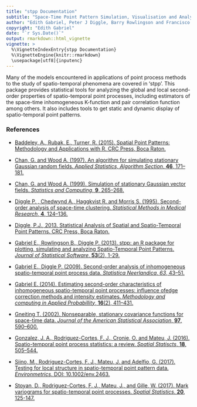 ---
title: "stpp Documentation"
subtitle: "Space-Time Point Pattern Simulation, Visualisation and Analysis"
author: "Edith Gabriel, Peter J Diggle, Barry Rowlingson and Francisco J Rodriguez-Cortes"
copyright: "Edith Gabriel"
date: "`r Sys.Date()`"
output: rmarkdown::html_vignette
vignette: >
  %\VignetteIndexEntry{stpp Documentation}
  %\VignetteEngine{knitr::rmarkdown}
  \usepackage[utf8]{inputenc}
---

Many of the models encountered in applications of point process methods to the study of spatio-temporal phenomena are covered in 'stpp'. This package provides statistical tools for analyzing the global and local second-order properties of spatio-temporal point processes, including estimators of the space-time inhomogeneous K-function and pair correlation function among others. It also includes tools to get static and dynamic display of spatio-temporal point patterns.

### References

- [Baddeley, A., Rubak, E., Turner, R. (2015). Spatial Point Patterns: Methodology and Applications with R. CRC Press, Boca Raton.](https://www.crcpress.com/Spatial-Point-Patterns-Methodology-and-Applications-with-R/Baddeley-Rubak-Turner/p/book/9781482210200)
 
- [Chan, G. and Wood A. (1997). An algorithm for simulating stationary Gaussian random fields. *Applied Statistics, Algorithm Section*, **46**, 171–181.](http://onlinelibrary.wiley.com/doi/10.1111/1467-9876.00057/abstract)

- [Chan, G. and Wood A. (1999). Simulation of stationary Gaussian vector fields. *Statistics and Computing*, **9**, 265–268.](https://link.springer.com/article/10.1023/A:1008903804954)

- [Diggle P. , Chedwynd A., Haggkvist R. and Morris S. (1995). Second-order analysis of space-time clustering. *Statistical Methods in Medical Research*, **4**, 124–136.](http://journals.sagepub.com/doi/abs/10.1177/096228029500400203)

- [Diggle, P.J., 2013. Statistical Analysis of Spatial and Spatio-Temporal Point Patterns. CRC Press, Boca Raton.](https://www.crcpress.com/Statistical-Analysis-of-Spatial-and-Spatio-Temporal-Point-Patterns-Third/Diggle/p/book/9781466560239)

- [Gabriel E., Rowlingson B., Diggle P. (2013). stpp: an R package for plotting, simulating and analyzing Spatio-Temporal Point Patterns. *Journal of Statistical Software*, **53**(2), 1-29.](https://www.jstatsoft.org/article/view/v053i02)

- [Gabriel E., Diggle P. (2009). Second-order analysis of inhomogeneous spatio-temporal point process data. *Statistica Neerlandica*, *63*, 43–51.](http://onlinelibrary.wiley.com/doi/10.1111/j.1467-9574.2008.00407.x/abstract)

- [Gabriel E. (2014). Estimating second-order characteristics of inhomogeneous spatio-temporal point processes: influence ofedge correction methods and intensity estimates. *Methodology and computing in Applied Probabillity*, **16**(2), 411–431.](https://link.springer.com/article/10.1007/s11009-013-9358-3)

- [Gneiting T. (2002). Nonseparable, stationary covariance functions for space-time data. *Journal of the American Statistical Association*, **97**, 590–600.](https://www.jstor.org/stable/3085674)

- [Gonzalez, J. A., Rodriguez-Cortes, F. J., Cronie, O. and Mateu, J. (2016). Spatio-temporal point process statistics: a review. *Spatial Statiscts*, **18**, 505–544.](http://www.sciencedirect.com/science/article/pii/S2211675316301130)

- [Siino, M., Rodriguez-Cortes, F. J., Mateu, J. and Adelfio, G. (2017). Testing for local structure in spatio-temporal point pattern data. *Environmetrics*. DOI: 10.1002/env.2463.](http://onlinelibrary.wiley.com/doi/10.1002/env.2463/abstract)

- [Stoyan, D., Rodriguez-Cortes, F. J., Mateu, J., and Gille, W. (2017). Mark variograms for spatio-temporal point processes. *Spatial Statistics*. **20**, 125-147.](http://www.sciencedirect.com/science/article/pii/S2211675317300696)
